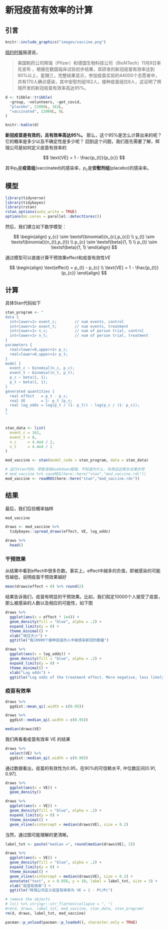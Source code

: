 # 新冠疫苗有效率的计算 {#bayesian-vaccine-effectiveness}


## 引言


```r
knitr::include_graphics("images/vaccine.png")
```


[纽约时报](https://www.nytimes.com/2020/11/18/health/pfizer-covid-vaccine.html?auth=login-google)报道说，

> 美国制药公司辉瑞（Pfizer）和德国生物科技公司（BioNTech）11月9日率先宣布
，根据在数国临床试验初步结果，其研发的新冠疫苗有效率达到90%以上，星期三，完整结果显示，参加疫苗实验的44000个志愿者中，共有170人确诊感染，其中安慰剂组162人，接种疫苗组仅8人，这证明了辉瑞开发的新冠疫苗有效率高达95%。


```r
d <- tibble::tribble(
  ~group, ~volunteers, ~got_covid,
  "placebo", 22000L, 162L,
  "vaccinated", 22000L, 8L
)

knitr::kable(d)
```


**新冠疫苗是有效的，且有效率高达95%。** 那么，这个95%是怎么计算出来的呢？它的概率是多少以及不确定性是多少呢？
回到这个问题，我们首先需要了解，辉瑞公司是如何定义疫苗有效率的

$$
\text{VE} = 1 - \frac{p_{t}}{p_{c}}
$$


其中$p_t$是**疫苗组**(vaccinated)的感染率，$p_c$是**安慰剂组**(placebo)的感染率。


## 模型

```r
library(tidyverse)
library(tidybayes)
library(rstan)
rstan_options(auto_write = TRUE)
options(mc.cores = parallel::detectCores())
```

然后，我们建立如下数学模型：

$$
\begin{align}
y_{c} \sim \textsf{binomial}(n_{c},p_{c}) \\
y_{t} \sim \textsf{binomial}(n_{t},p_{t}) \\
p_{c} \sim \textsf{beta}(1, 1) \\
p_{t} \sim \textsf{beta}(1, 1) 
\end{align}
$$



通过模型可以直接计算干预效果$\textsf{effect}$和疫苗有效性$VE$ 

$$
\begin{align}
\text{effect} = p_{t} - p_{c} \\
\text{VE} = 1 - \frac{p_{t}}{p_{c}}
\end{align}
$$


## 计算

具体Stan代码如下

```r
stan_program <- "
data {
  int<lower=1> event_c;        // num events, control
  int<lower=1> event_t;        // num events, treatment
  int<lower=1> n_c;            // num of person trial, control
  int<lower=1> n_t;            // num of person trial, treatment
}
parameters {
  real<lower=0,upper=1> p_c;    
  real<lower=0,upper=1> p_t;    
}
model {
  event_c ~ binomial(n_c, p_c);
  event_t ~ binomial(n_t, p_t);
  p_c ~ beta(1, 1);
  p_t ~ beta(1, 1);
}
generated quantities {
  real effect   = p_t - p_c;
  real VE       = 1- p_t /p_c;
  real log_odds = log(p_t / (1- p_t)) - log(p_c / (1- p_c));
}
"


stan_data <- list(
  event_c = 162,
  event_t = 8,
  n_c     = 4.4e4 / 2,
  n_t     = 4.4e4 / 2
)

mod_vaccine <- stan(model_code = stan_program, data = stan_data)
```


```r
# 运行stan代码，导致渲染bookdown报错，不知道为什么，先用这边笨办法凑合吧
# mod_vaccine %>% saveRDS(here::here("stan","mod_vaccine.rds"))
mod_vaccine <- readRDS(here::here("stan","mod_vaccine.rds"))

```



## 结果

最后，我们后验概率抽样
```r
mod_vaccine
```


```r
draws <- mod_vaccine %>%
  tidybayes::spread_draws(effect, VE, log_odds)

draws %>% 
  head()
```



### 干预效果


从结果中看到effect中很多负数。事实上，effect中越多的负值，即被感染的可能性越低，说明疫苗干预效果越好

```r
mean(draws$effect < 0) %>% round(2)
```

结果告诉我们，疫苗有明显的干预效果。比如，我们假定10000个人接受了疫苗，那么被感染的人数以及相应的可能性，如下图


```r
draws %>%
  ggplot(aes(x = effect * 1e4)) +
  geom_density(fill = "blue", alpha = .2) +
  expand_limits(y = 0) +
  theme_minimal() +
  xlab("效应大小") +
  ggtitle("每10000个接种疫苗的人中被感染新冠的数量")
```



```r
draws %>%
  ggplot(aes(x = log_odds)) +
  geom_density(fill = "blue", alpha = .2) +
  expand_limits(y = 0) +
  theme_minimal() +
  xlab("Log odds") +
  ggtitle("Log odds of the treatment effect. More negative, less likely to get infected on treatment")
```



### 疫苗有效率


```r
draws %>%
  ggdist::mean_qi(.width = c(0.95))

draws %>%
  ggdist::median_qi(.width = c(0.95))

median(draws$VE)
```


我们再看看疫苗有效率 VE 的结果

```r
draws %>%
  select(VE) %>%
  ggdist::median_qi(.width = c(0.90))
```


通过数据看出，疫苗的有效性为0.95，在90%的可信赖水平, 中位数区间[0.91, 0.97].




```r
draws %>%
  ggplot(aes(x = VE)) +
  geom_density()

draws %>%
  ggplot(aes(x = VE)) +
  geom_density(fill = "blue", alpha = .2) +
  expand_limits(y = 0) +
  theme_minimal() +
  geom_vline(xintercept = median(draws$VE), size = 0.2)
```



当然，通过图可能理解的更清晰。

```r
label_txt <- paste("median =", round(median(draws$VE), 2))

draws %>%
  ggplot(aes(x = VE)) +
  geom_density(fill = "blue", alpha = .2) +
  expand_limits(y = 0) +
  theme_minimal() +
  geom_vline(xintercept = median(draws$VE), size = 0.2) +
  annotate("text", x = 0.958, y = 10, label = label_txt, size = 3) +
  xlab("疫苗有效率") +
  ggtitle("辉瑞公司定义疫苗有效率为 VE = 1 - Pt/Pc")
```


```r
# remove the objects
# ls() %>% stringr::str_flatten(collapse = ", ")
#rm(d, draws, label_txt, mod_vaccine, stan_data, stan_program)
rm(d, draws, label_txt, mod_vaccine)
```



```r
pacman::p_unload(pacman::p_loaded(), character.only = TRUE)
```


